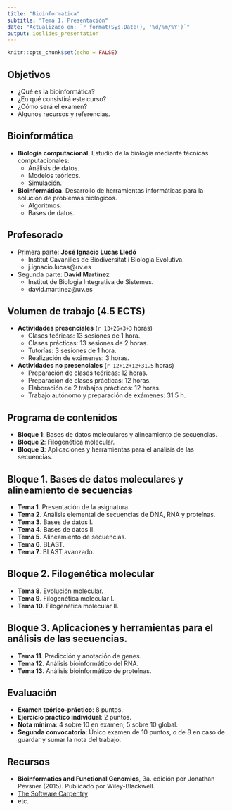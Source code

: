 ```yaml
---
title: "Bioinformatica"
subtitle: "Tema 1. Presentación"
date: "Actualizado en: `r format(Sys.Date(), '%d/%m/%Y')`"
output: ioslides_presentation
---
```


```r
knitr::opts_chunk$set(echo = FALSE)
```

## Objetivos

- ¿Qué es la bioinformática?
- ¿En qué consistirá este curso?
- ¿Cómo será el examen?
- Algunos recursos y referencias.

## Bioinformática

- **Biología computacional**. Estudio de la biología mediante técnicas computacionales:
    - Análisis de datos.
    - Modelos teóricos.
    - Simulación.
- **Bioinformática**. Desarrollo de herramientas informáticas para la solución de problemas biológicos.
    - Algoritmos.
    - Bases de datos.

## Profesorado

- Primera parte: **José Ignacio Lucas Lledó**
    - Institut Cavanilles de Biodiversitat i Biologia Evolutiva. 
    - j.ignacio.lucas@uv.es
- Segunda parte: **David Martínez**
    - Institut de Biologia Integrativa de Sistemes.
    - david.martinez@uv.es

## Volumen de trabajo (4.5 ECTS)

- **Actividades presenciales** (`r 13+26+3+3` horas)
  - Clases teóricas: 13 sesiones de 1 hora.
  - Clases prácticas: 13 sesiones de 2 horas.
  - Tutorías: 3 sesiones de 1 hora.
  - Realización de exámenes: 3 horas.
- **Actividades no presenciales** (`r 12+12+12+31.5` horas)
  - Preparación de clases teóricas: 12 horas.
  - Preparación de clases prácticas: 12 horas.
  - Elaboración de 2 trabajos prácticos: 12 horas.
  - Trabajo autónomo y preparación de exámenes: 31.5 h.

## Programa de contenidos

- **Bloque 1**: Bases de datos moleculares y alineamiento de secuencias.
- **Bloque 2**: Filogenética molecular.
- **Bloque 3**: Aplicaciones y herramientas para el análisis de las secuencias.

## Bloque 1. Bases de datos moleculares y alineamiento de secuencias
- **Tema 1**. Presentación de la asignatura.
- **Tema 2**. Análisis elemental de secuencias de DNA, RNA y proteínas.
- **Tema 3**. Bases de datos I. 
- **Tema 4**. Bases de datos II.
- **Tema 5**. Alineamiento de secuencias.
- **Tema 6**. BLAST.
- **Tema 7**. BLAST avanzado.

## Bloque 2. Filogenética molecular
- **Tema 8**. Evolución molecular.
- **Tema 9**. Filogenética molecular I.
- **Tema 10**. Filogenética molecular II.

## Bloque 3. Aplicaciones y herramientas para el análisis de las secuencias.
- **Tema 11**. Predicción y anotación de genes.
- **Tema 12**. Análisis bioinformático del RNA.
- **Tema 13**. Análisis bioinformático de proteínas.

## Evaluación
- **Examen teórico-práctico**: 8 puntos.
- **Ejercicio práctico individual**: 2 puntos.
- **Nota mínima**: 4 sobre 10 en examen; 5 sobre 10 global.
- **Segunda convocatoria**: Único examen de 10 puntos, o de 8 en caso de guardar y sumar la nota del trabajo.

## Recursos

- **Bioinformatics and Functional Genomics**, 3a. edición por Jonathan Pevsner (2015). Publicado por Wiley-Blackwell.
- [The Software Carpentry](https://software-carpentry.org/)
- etc.


